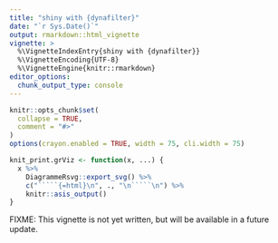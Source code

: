 ```yaml
---
title: "shiny with {dynafilter}"
date: "`r Sys.Date()`"
output: rmarkdown::html_vignette
vignette: >
  %\VignetteIndexEntry{shiny with {dynafilter}}
  %\VignetteEncoding{UTF-8}
  %\VignetteEngine{knitr::rmarkdown}
editor_options:
  chunk_output_type: console
---
```


```r
knitr::opts_chunk$set(
  collapse = TRUE,
  comment = "#>"
)
options(crayon.enabled = TRUE, width = 75, cli.width = 75)

knit_print.grViz <- function(x, ...) {
  x %>%
    DiagrammeRsvg::export_svg() %>%
    c("`````{=html}\n", ., "\n`````\n") %>%
    knitr::asis_output()
}
```

FIXME:
This vignette is not yet written, but will be available in a future update.
